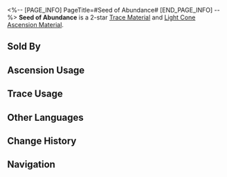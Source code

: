 <%-- [PAGE_INFO]
PageTitle=#Seed of Abundance#
[END_PAGE_INFO] --%>
{{Item Infobox
|id          = 110171
|image       = Item Seed of Abundance.png
|type        = Trace Material
|type2       = Light Cone Ascension Material
|invCategory = Upgrade Materials
|rarity      = 2
|effect      = A seed of blessing sown by the Aeon of Abundance. Used to level up Traces slightly for {{Color|h|Abundance}} characters.
|description = Those who come in contact with it are slowly healed of their wounds and illnesses.<br />People who pray for the blessing of life while in despair will always have their prayers answered.
|source1     = [[Calyx (Backwater Pass)]]
|source2     = [[Embers Exchange]]
|source3     = [[Omni-Synthesizer]] &mdash; Material Exchange
}}
{{Description|''"You shall be granted what you ask for."''}}
'''Seed of Abundance''' is a 2-star [[Trace Material]] and [[Light Cone Ascension Material]].

==Sold By==
{{Shop Availability}}

==Ascension Usage==
{{Ascension Usage}}

==Trace Usage==
{{Trace Usage}}

==Other Languages==
{{Other Languages
|en   = Seed of Abundance
|zhs  = 丰饶之种
|zht  = 豐饒之種
|ja   = 豊穣の種
|ko   = 풍요의 씨앗
|es   = Semilla de la abundancia
|fr   = Graine d'abondance
|ru   = Семя изобилия
|th   = Seed of Abundance
|vi   = Hạt Giống Trù Phú
|de   = Saat des Überflusses
|id   = Seed of Abundance
|pt   = Semente da Abundância
}}

==Change History==
{{Change History|2.0}}

==Navigation==
{{Upgrade Material Navbox}}